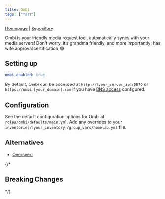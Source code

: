 ```yaml
---
title: Ombi
tags: ["*arr"]
---
```



[Homepage](https://ombi.io/) |
[Repository](https://github.com/Ombi-app/Ombi)

<Tags tags={frontmatter.tags} />

Ombi is your friendly media request tool, automatically syncs with your media servers! Don't worry, it's grandma friendly, and more importantly; has wife approval certification 😂

## Setting up

```yaml title="inventories/homelab/group_vars/homelab.yml"
ombi_enabled: true
```

By default, Ombi can be accessed at `http://[your_server_ip]:3579` or `https://ombi.[your_domain].com` if you have [DNS access](../guides/dns-access) configured.

## Configuration

See the default configuration options for Ombi at [`roles/ombi/defaults/main.yml`](https://github.com/Dylancyclone/ansible-homelab-orchestration/blob/main/roles/ombi/defaults/main.yml).
Add any overrides to your `inventories/[your_inventory]/group_vars/homelab.yml` file.

## Alternatives

- [Overseerr](./overseerr)

{/* 

## Breaking Changes

*/}